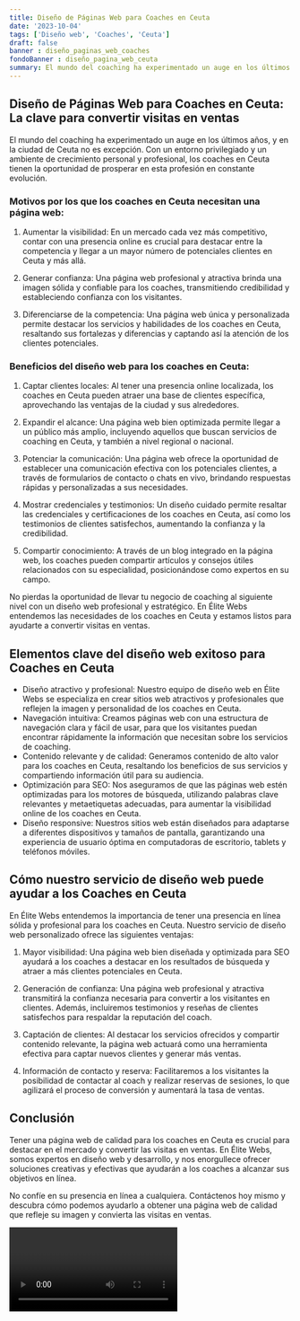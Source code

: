 ```yaml
---
title: Diseño de Páginas Web para Coaches en Ceuta
date: '2023-10-04'
tags: ['Diseño web', 'Coaches', 'Ceuta']
draft: false
banner : diseño_paginas_web_coaches
fondoBanner : diseño_pagina_web_ceuta
summary: El mundo del coaching ha experimentado un auge en los últimos años, y en la ciudad de Ceuta no es excepción. Con un entorno privilegiado y un ambiente de crecimiento personal y profesional, los coaches en Ceuta tienen la oportunidad de prosperar en esta profesión en constante evolución.
---
```


## Diseño de Páginas Web para Coaches en Ceuta: La clave para convertir visitas en ventas

El mundo del coaching ha experimentado un auge en los últimos años, y en la ciudad de Ceuta no es excepción. Con un entorno privilegiado y un ambiente de crecimiento personal y profesional, los coaches en Ceuta tienen la oportunidad de prosperar en esta profesión en constante evolución.

### Motivos por los que los coaches en Ceuta necesitan una página web:

1. Aumentar la visibilidad: En un mercado cada vez más competitivo, contar con una presencia online es crucial para destacar entre la competencia y llegar a un mayor número de potenciales clientes en Ceuta y más allá.

2. Generar confianza: Una página web profesional y atractiva brinda una imagen sólida y confiable para los coaches, transmitiendo credibilidad y estableciendo confianza con los visitantes. 

3. Diferenciarse de la competencia: Una página web única y personalizada permite destacar los servicios y habilidades de los coaches en Ceuta, resaltando sus fortalezas y diferencias y captando así la atención de los clientes potenciales.

### Beneficios del diseño web para los coaches en Ceuta:

1. Captar clientes locales: Al tener una presencia online localizada, los coaches en Ceuta pueden atraer una base de clientes específica, aprovechando las ventajas de la ciudad y sus alrededores.

2. Expandir el alcance: Una página web bien optimizada permite llegar a un público más amplio, incluyendo aquellos que buscan servicios de coaching en Ceuta, y también a nivel regional o nacional.

3. Potenciar la comunicación: Una página web ofrece la oportunidad de establecer una comunicación efectiva con los potenciales clientes, a través de formularios de contacto o chats en vivo, brindando respuestas rápidas y personalizadas a sus necesidades.

4. Mostrar credenciales y testimonios: Un diseño cuidado permite resaltar las credenciales y certificaciones de los coaches en Ceuta, así como los testimonios de clientes satisfechos, aumentando la confianza y la credibilidad.

5. Compartir conocimiento: A través de un blog integrado en la página web, los coaches pueden compartir artículos y consejos útiles relacionados con su especialidad, posicionándose como expertos en su campo.

No pierdas la oportunidad de llevar tu negocio de coaching al siguiente nivel con un diseño web profesional y estratégico. En Élite Webs entendemos las necesidades de los coaches en Ceuta y estamos listos para ayudarte a convertir visitas en ventas.

<GifSeo />

<Cta />

## Elementos clave del diseño web exitoso para Coaches en Ceuta

- Diseño atractivo y profesional: Nuestro equipo de diseño web en Élite Webs se especializa en crear sitios web atractivos y profesionales que reflejen la imagen y personalidad de los coaches en Ceuta. 
- Navegación intuitiva: Creamos páginas web con una estructura de navegación clara y fácil de usar, para que los visitantes puedan encontrar rápidamente la información que necesitan sobre los servicios de coaching. 
- Contenido relevante y de calidad: Generamos contenido de alto valor para los coaches en Ceuta, resaltando los beneficios de sus servicios y compartiendo información útil para su audiencia. 
- Optimización para SEO: Nos aseguramos de que las páginas web estén optimizadas para los motores de búsqueda, utilizando palabras clave relevantes y metaetiquetas adecuadas, para aumentar la visibilidad online de los coaches en Ceuta. 
- Diseño responsive: Nuestros sitios web están diseñados para adaptarse a diferentes dispositivos y tamaños de pantalla, garantizando una experiencia de usuario óptima en computadoras de escritorio, tablets y teléfonos móviles. 

## Cómo nuestro servicio de diseño web puede ayudar a los Coaches en Ceuta

En Élite Webs entendemos la importancia de tener una presencia en línea sólida y profesional para los coaches en Ceuta. Nuestro servicio de diseño web personalizado ofrece las siguientes ventajas:

1. Mayor visibilidad: Una página web bien diseñada y optimizada para SEO ayudará a los coaches a destacar en los resultados de búsqueda y atraer a más clientes potenciales en Ceuta.

2. Generación de confianza: Una página web profesional y atractiva transmitirá la confianza necesaria para convertir a los visitantes en clientes. Además, incluiremos testimonios y reseñas de clientes satisfechos para respaldar la reputación del coach.

3. Captación de clientes: Al destacar los servicios ofrecidos y compartir contenido relevante, la página web actuará como una herramienta efectiva para captar nuevos clientes y generar más ventas.

4. Información de contacto y reserva: Facilitaremos a los visitantes la posibilidad de contactar al coach y realizar reservas de sesiones, lo que agilizará el proceso de conversión y aumentará la tasa de ventas.

## Conclusión

Tener una página web de calidad para los coaches en Ceuta es crucial para destacar en el mercado y convertir las visitas en ventas. En Élite Webs, somos expertos en diseño web y desarrollo, y nos enorgullece ofrecer soluciones creativas y efectivas que ayudarán a los coaches a alcanzar sus objetivos en línea.

No confíe en su presencia en línea a cualquiera. Contáctenos hoy mismo y descubra cómo podemos ayudarlo a obtener una página web de calidad que refleje su imagen y convierta las visitas en ventas.

<Video />

<CtaBot job='Coaches' city='Ceuta'/>

<Gmaps query='Ceuta+españa+maps' />